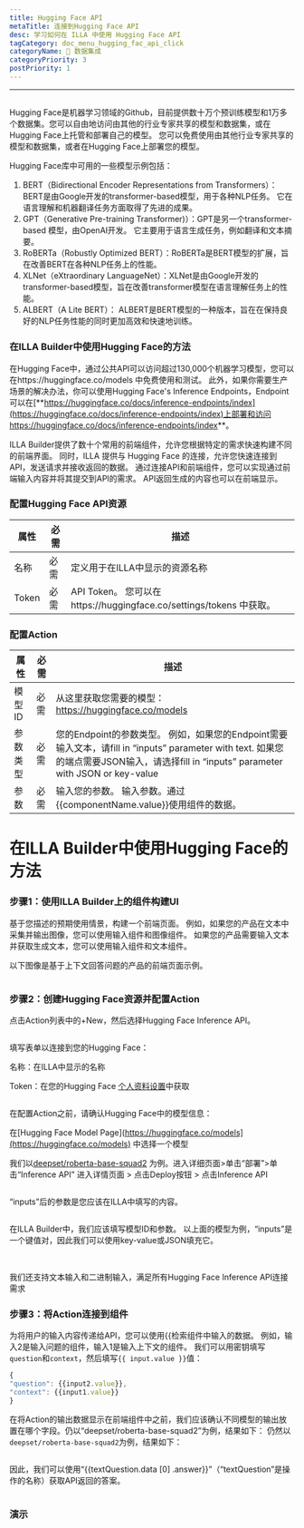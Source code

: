 ```yaml
---
title: Hugging Face API
metaTitle: 连接到Hugging Face API
desc: 学习如何在 ILLA 中使用 Hugging Face API
tagCategory: doc_menu_hugging_fac_api_click
categoryName: 🔨 数据集成
categoryPriority: 3
postPriority: 1
---
```


* * *

## <h2 hidden>拦截面 API</h2>

Hugging Face是机器学习领域的Github，目前提供数十万个预训练模型和1万多个数据集。您可以自由地访问由其他的行业专家共享的模型和数据集，或在Hugging Face上托管和部署自己的模型。 您可以免费使用由其他行业专家共享的模型和数据集，或者在Hugging Face上部署您的模型。

Hugging Face库中可用的一些模型示例包括：

1.  BERT（Bidirectional Encoder Representations from Transformers）：BERT是由Google开发的transformer-based模型，用于各种NLP任务。 它在语言理解和机器翻译任务方面取得了先进的成果。
2.  GPT（Generative Pre-training Transformer)）：GPT是另一个transformer-based 模型，由OpenAI开发。 它主要用于语言生成任务，例如翻译和文本摘要。
3.  RoBERTa（Robustly Optimized BERT）：RoBERTa是BERT模型的扩展，旨在改善BERT在各种NLP任务上的性能。
4.  XLNet（eXtraordinary LanguageNet）：XLNet是由Google开发的transformer-based模型，旨在改善transformer模型在语言理解任务上的性能。
5.  ALBERT（A Lite BERT）： ALBERT是BERT模型的一种版本，旨在在保持良好的NLP任务性能的同时更加高效和快速地训练。

### 在ILLA Builder中使用Hugging Face的方法

在Hugging Face中，通过公共API可以访问超过130,000个机器学习模型，您可以在https://huggingface.co/models 中免费使用和测试。 此外，如果你需要生产场景的解决办法，你可以使用Hugging Face's Inference Endpoints，Endpoint可以在[\*\*https://huggingface.co/docs/inference-endpoints/index](https://huggingface.co/docs/inference-endpoints/index)上部署和访问<https://huggingface.co/docs/inference-endpoints/index>\*\*。

ILLA Builder提供了数十个常用的前端组件，允许您根据特定的需求快速构建不同的前端界面。 同时，ILLA 提供与 Hugging Face 的连接，允许您快速连接到 API，发送请求并接收返回的数据。 通过连接API和前端组件，您可以实现通过前端输入内容并将其提交到API的需求。 API返回生成的内容也可以在前端显示。

### 配置Hugging Face API资源

| 属性    | 必需 | 描述                                                          |
| ----- | -- | ----------------------------------------------------------- |
| 名称    | 必需 | 定义用于在ILLA中显示的资源名称                                           |
| Token | 必需 | API Token。 您可以在https://huggingface.co/settings/tokens 中获取。  |

### 配置Action

| 属性   | 必需 | 描述                                                                                                                                                |
| ---- | -- | ------------------------------------------------------------------------------------------------------------------------------------------------- |
| 模型ID | 必需 | 从这里获取您需要的模型：https://huggingface.co/models                                                                                                         |
| 参数类型 | 必需 | 您的Endpoint的参数类型。 例如，如果您的Endpoint需要输入文本，请fill in “inputs” parameter with text. 如果您的端点需要JSON输入，请选择fill in “inputs” parameter with JSON or key-value |
| 参数   | 必需 | 输入您的参数。 输入参数。通过{{componentName.value}}使用组件的数据。                                                                                                    |

# 在ILLA Builder中使用Hugging Face的方法

### 步骤1：使用ILLA Builder上的组件构建UI

基于您描述的预期使用情景，构建一个前端页面。 例如，如果您的产品在文本中采集并输出图像，您可以使用输入组件和图像组件。 如果您的产品需要输入文本并获取生成文本，您可以使用输入组件和文本组件。

以下图像是基于上下文回答问题的产品的前端页面示例。

<img src='https://cdn.illacloud.com/official-website/img/docs/connect/hfapi1.png' alt="" />

### 步骤2：创建Hugging Face资源并配置Action

点击Action列表中的+New，然后选择Hugging Face Inference API。

<img src='https://cdn.illacloud.com/official-website/img/docs/connect/hfapi2.png' alt="" />

填写表单以连接到您的Hugging Face：

名称：在ILLA中显示的名称

Token：在您的Hugging Face [个人资料设置](https://huggingface.co/settings/tokens)中获取

<img src='https://cdn.illacloud.com/official-website/img/docs/connect/hfapi3.png' alt="" />

在配置Action之前，请确认Hugging Face中的模型信息：

在[Hugging Face Model Page]\(https://huggingface.co/models](https://huggingface.co/models) 中选择一个模型

我们以[deepset/roberta-base-squad2](https://huggingface.co/deepset/roberta-base-squad2) 为例。进入详细页面>单击“部署”>单击“Inference API” 进入详情页面 > 点击Deploy按钮 > 点击Inference API

<img src='https://cdn.illacloud.com/official-website/img/docs/connect/hfapi4.png' alt="" />

“inputs”后的参数是您应该在ILLA中填写的内容。 

<img src='https://cdn.illacloud.com/official-website/img/docs/connect/hfapi5.png' alt="" />

在ILLA Builder中，我们应该填写模型ID和参数。 以上面的模型为例，“inputs”是一个键值对，因此我们可以使用key-value或JSON填充它。 

<img src='https://cdn.illacloud.com/official-website/img/docs/connect/hfapi6.png' alt="" />

<img src='https://cdn.illacloud.com/official-website/img/docs/connect/hfapi7.png' alt="" />

我们还支持文本输入和二进制输入，满足所有Hugging Face Inference API连接需求

### 步骤3：将Action连接到组件

为将用户的输入内容传递给API，您可以使用{{检索组件中输入的数据。 例如，输入2是输入问题的组件，输入1是输入上下文的组件。 我们可以用密钥填写`question`和`context`，然后填写`{{ input.value }}`值：

```jsx
{
"question": {{input2.value}},
"context": {{input1.value}}
}

```

在将Action的输出数据显示在前端组件中之前，我们应该确认不同模型的输出放置在哪个字段。仍以“deepset/roberta-base-squad2”为例，结果如下： 仍然以`deepset/roberta-base-squad2`为例，结果如下：

<img src='https://cdn.illacloud.com/official-website/img/docs/connect/hfapi8.png' alt="" />

因此，我们可以使用“{{textQuestion.data [0] .answer}}”（“textQuestion”是操作的名称）获取API返回的答案。 

<img src='https://cdn.illacloud.com/official-website/img/docs/connect/hfapi9.png' alt="" />

### 演示

<img src='https://cdn.illacloud.com/official-website/img/docs/connect/hfapi10.gif' alt="" />

<img src='https://cdn.illacloud.com/official-website/img/docs/connect/hfapi11.gif' alt="" />
